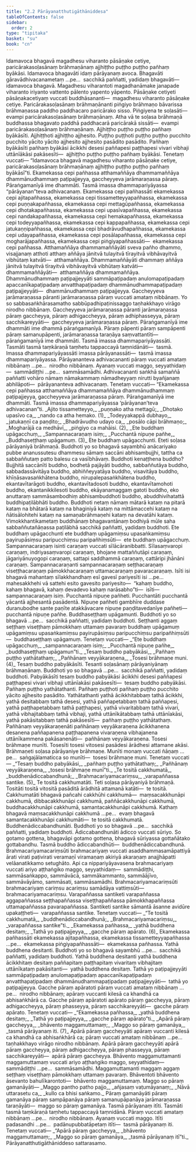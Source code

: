 ```yaml
---
title: "2.2 Pārāyanatthutigāthāniddesa"
tableOfContents: false
sidebar:
  order: 2
type: "tipitaka"
basket: "su"
book: "cn"
---
```



<DynamicBreadcrumb />

<Division number="93" book="cn" bookNo="25" page="195">

<Paragraph number="1028" book="cn">
<Emphasis>Idamavoca bhagavā magadhesu viharanto pāsāṇake cetiye, paricārakasoḷasānaṃ brāhmaṇānaṃ ajjhiṭṭho puṭṭho puṭṭho pañhaṃ byākāsi.</Emphasis>
</Paragraph>

<Paragraph number="1029" book="cn">
<Emphasis>Idamavoca bhagavā</Emphasis>ti idaṃ pārāyanaṃ avoca. <Emphasis>Bhagavā</Emphasis>ti gāravādhivacanametaṃ …pe…  sacchikā paññatti, yadidaṃ bhagavāti—  idamavoca bhagavā. <Emphasis>Magadhesu viharanto</Emphasis>ti magadhanāmake janapade viharanto iriyanto vattento pālento yapento yāpento. <Emphasis>Pāsāṇake cetiye</Emphasis>ti pāsāṇakacetiyaṃ vuccati buddhāsananti—  magadhesu viharanto pāsāṇake cetiye. <Emphasis>Paricārakasoḷasānaṃ brāhmaṇānan</Emphasis>ti piṅgiyo brāhmaṇo bāvarissa brāhmaṇassa paddho paddhacaro paricārako sisso. Piṅgiyena te soḷasāti—  evampi paricārakasoḷasānaṃ brāhmaṇānaṃ. Atha vā te soḷasa brāhmaṇā buddhassa bhagavato paddhā paddhacarā paricārakā sissāti—  evampi paricārakasoḷasānaṃ brāhmaṇānaṃ.
</Paragraph>

<Paragraph number="1030" book="cn">
<Emphasis>Ajjhiṭṭho puṭṭho puṭṭho pañhaṃ byākāsī</Emphasis>ti. <Emphasis>Ajjhiṭṭho</Emphasis>ti ajjhiṭṭho ajjhesito. <Emphasis>Puṭṭho puṭṭho</Emphasis>ti puṭṭho puṭṭho pucchito pucchito yācito yācito ajjhesito ajjhesito pasādito pasādito. <Emphasis>Pañhaṃ byākāsī</Emphasis>ti pañhaṃ byākāsi ācikkhi desesi paññapesi paṭṭhapesi vivari vibhaji uttānīākāsi pakāsesīti—  ajjhiṭṭho puṭṭho puṭṭho pañhaṃ byākāsi. Tenetaṃ vuccati—
</Paragraph>

<Paragraph number="1031" book="cn">
“Idamavoca bhagavā magadhesu viharanto pāsāṇake cetiye, paricārakasoḷasānaṃ brāhmaṇānaṃ ajjhiṭṭho puṭṭho puṭṭho pañhaṃ byākāsī”ti.
</Paragraph>

</Division>
<Division number="94" book="cn" bookNo="25" page="196">

<Paragraph number="1032" book="cn">
<Emphasis>Ekamekassa cepi pañhassa atthamaññāya dhammamaññāya dhammānudhammaṃ paṭipajjeyya, gaccheyyeva jarāmaraṇassa pāraṃ. Pāraṅgamanīyā ime dhammāti. Tasmā imassa dhammapariyāyassa “pārāyanan”teva adhivacanaṃ.</Emphasis>
</Paragraph>

<Paragraph number="1033" book="cn">
<Emphasis>Ekamekassa cepi pañhassā</Emphasis>ti ekamekassa cepi ajitapañhassa, ekamekassa cepi tissametteyyapañhassa, ekamekassa cepi puṇṇakapañhassa, ekamekassa cepi mettagūpañhassa, ekamekassa cepi dhotakapañhassa, ekamekassa cepi upasīvapañhassa, ekamekassa cepi nandakapañhassa, ekamekassa cepi hemakapañhassa, ekamekassa cepi todeyyapañhassa, ekamekassa cepi kappapañhassa, ekamekassa cepi jatukaṇṇipañhassa, ekamekassa cepi bhadrāvudhapañhassa, ekamekassa cepi udayapañhassa, ekamekassa cepi posālapañhassa, ekamekassa cepi mogharājapañhassa, ekamekassa cepi piṅgiyapañhassāti—  ekamekassa cepi pañhassa.
</Paragraph>

<Paragraph number="1034" book="cn">
<Emphasis>Atthamaññāya dhammamaññāyā</Emphasis>ti sveva pañho dhammo, visajjanaṃ atthoti atthaṃ aññāya jānitvā tulayitvā tīrayitvā vibhāvayitvā vibhūtaṃ katvāti—  atthamaññāya. <Emphasis>Dhammamaññāyā</Emphasis>ti dhammaṃ aññāya jānitvā tulayitvā tīrayitvā vibhāvayitvā vibhūtaṃ katvāti—  dhammamaññāyāti—  atthamaññāya dhammamaññāya. <Emphasis>Dhammānudhammaṃ paṭipajjeyyā</Emphasis>ti sammāpaṭipadaṃ anulomapaṭipadaṃ apaccanīkapaṭipadaṃ anvatthapaṭipadaṃ dhammānudhammapaṭipadaṃ paṭipajjeyyāti—  dhammānudhammaṃ paṭipajjeyya. <Emphasis>Gaccheyyeva jarāmaraṇassa pāran</Emphasis>ti jarāmaraṇassa pāraṃ vuccati amataṃ nibbānaṃ. Yo so sabbasaṅkhārasamatho sabbūpadhipaṭinissaggo taṇhakkhayo virāgo nirodho nibbānaṃ. <Emphasis>Gaccheyyeva jarāmaraṇassa pāran</Emphasis>ti jarāmaraṇassa pāraṃ gaccheyya, pāraṃ adhigaccheyya, pāraṃ adhiphasseyya, pāraṃ sacchikareyyāti—  gaccheyyeva jarāmaraṇassa pāraṃ. <Emphasis>Pāraṅgamanīyā ime dhammā</Emphasis>ti ime dhammā pāraṅgamanīyā. Pāraṃ pāpenti pāraṃ sampāpenti pāraṃ samanupāpenti, jarāmaraṇassa taraṇāya saṃvattantīti—  pāraṅgamanīyā ime dhammāti.
</Paragraph>

<Paragraph number="1035" book="cn">
<Emphasis>Tasmā imassa dhammapariyāyassā</Emphasis>ti. <Emphasis>Tasmā</Emphasis>ti tasmā taṃkāraṇā taṃhetu tappaccayā taṃnidānāti—  tasmā. <Emphasis>Imassa dhammapariyāyassā</Emphasis>ti imassa pārāyanassāti—  tasmā imassa dhammapariyāyassa. <Emphasis>Pārāyananteva adhivacanan</Emphasis>ti pāraṃ vuccati amataṃ nibbānaṃ …pe…  nirodho nibbānaṃ. Ayanaṃ vuccati maggo, seyyathidaṃ—  sammādiṭṭhi …pe…  sammāsamādhi. <Emphasis>Adhivacanan</Emphasis>ti saṅkhā samaññā paññatti vohāro nāmaṃ nāmakammaṃ nāmadheyyaṃ nirutti byañjanaṃ abhilāpoti—  pārāyananteva adhivacanaṃ. Tenetaṃ vuccati—
</Paragraph>

<Paragraph number="1036" book="cn">
“Ekamekassa cepi pañhassa atthamaññāya dhammamaññāya dhammānudhammaṃ paṭipajjeyya, gaccheyyeva jarāmaraṇassa pāraṃ. Pāraṅgamanīyā ime dhammāti. Tasmā imassa dhammapariyāyassa ‘pārāyanan’teva adhivacanan”ti.
</Paragraph>

</Division>
<Division number="95" book="cn" bookNo="25" page="197">

<Paragraph number="1037" type="verses" book="cn">
_<Emphasis>Ajito tissametteyyo,</Emphasis>_  
_<Emphasis>puṇṇako atha mettagū;</Emphasis>_  
_<Emphasis>Dhotako upasīvo ca,</Emphasis>_  
_<Emphasis>nando ca atha hemako.</Emphasis> (1)_  

</Paragraph>

</Division>
<Division number="96" book="cn" bookNo="25" page="197">

<Paragraph number="1038" type="verses" book="cn">
_<Emphasis>Todeyyakappā dubhayo,</Emphasis>_  
_<Emphasis>jatukaṇṇī ca paṇḍito;</Emphasis>_  
_<Emphasis>Bhadrāvudho udayo ca,</Emphasis>_  
_<Emphasis>posālo cāpi brāhmaṇo;</Emphasis>_  
_<Emphasis>Mogharājā ca medhāvī,</Emphasis>_  
_<Emphasis>piṅgiyo ca mahāisi.</Emphasis> (2)_  

</Paragraph>

</Division>
<Division number="97" book="cn" bookNo="25" page="197">

<Paragraph number="1039" type="verses" book="cn">
_<Emphasis>Ete buddhaṃ upāgacchuṃ,</Emphasis>_  
_<Emphasis>Sampannacaraṇaṃ isiṃ;</Emphasis>_  
_<Emphasis>Pucchantā nipuṇe pañhe,</Emphasis>_  
_<Emphasis>Buddhaseṭṭhaṃ upāgamuṃ.</Emphasis> (3)_  

</Paragraph>

<Paragraph number="1040" book="cn">
<Emphasis>Ete buddhaṃ upāgacchun</Emphasis>ti. <Emphasis>Ete</Emphasis>ti soḷasa pārāyaniyā brāhmaṇā. <Emphasis>Buddho</Emphasis>ti yo so bhagavā sayambhū anācariyako pubbe ananussutesu dhammesu sāmaṃ saccāni abhisambujjhi, tattha ca sabbaññutaṃ patto balesu ca vasībhāvaṃ. <Emphasis>Buddho</Emphasis>ti kenaṭṭhena buddho? Bujjhitā saccānīti buddho, bodhetā pajāyāti buddho, sabbaññutāya buddho, sabbadassāvitāya buddho, abhiññeyyatāya buddho, visavitāya buddho, khīṇāsavasaṅkhātena buddho, nirupalepasaṅkhātena buddho, ekantavītarāgoti buddho, ekantavītadosoti buddho, ekantavītamohoti buddho, ekantanikkilesoti buddho, ekāyanamaggaṃ gatoti buddho, eko anuttaraṃ sammāsambodhiṃ abhisambuddhoti buddho, abuddhivihatattā buddhipaṭilābhāti buddho. <Emphasis>Buddho</Emphasis>ti netaṃ nāmaṃ mātarā kataṃ na pitarā kataṃ na bhātarā kataṃ na bhaginiyā kataṃ na mittāmaccehi kataṃ na ñātisālohitehi kataṃ na samaṇabrāhmaṇehi kataṃ na devatāhi kataṃ. Vimokkhantikametaṃ buddhānaṃ bhagavantānaṃ bodhiyā mūle saha sabbaññutañāṇassa paṭilābhā sacchikā paññatti, yadidaṃ buddhoti. <Emphasis>Ete buddhaṃ upāgacchun</Emphasis>ti ete buddhaṃ upāgamiṃsu upasaṅkamiṃsu payirupāsiṃsu paripucchiṃsu paripañhiṃsūti—  ete buddhaṃ upāgacchuṃ.
</Paragraph>

<Paragraph number="1041" book="cn">
<Emphasis>Sampannacaraṇaṃ isin</Emphasis>ti <Emphasis>caraṇaṃ</Emphasis> vuccati sīlācāranibbatti. Sīlasaṃvaropi caraṇaṃ, indriyasaṃvaropi caraṇaṃ, bhojane mattaññutāpi caraṇaṃ, jāgariyānuyogopi caraṇaṃ, sattapi saddhammā caraṇaṃ, cattāripi jhānāni caraṇaṃ. <Emphasis>Sampannacaraṇan</Emphasis>ti sampannacaraṇaṃ seṭṭhacaraṇaṃ viseṭṭhacaraṇaṃ pāmokkhacaraṇaṃ uttamacaraṇaṃ pavaracaraṇaṃ. <Emphasis>Isī</Emphasis>ti isi bhagavā mahantaṃ sīlakkhandhaṃ esī gavesī pariyesīti isi …pe…  mahesakkhehi vā sattehi esito gavesito pariyesito—  “kahaṃ buddho, kahaṃ bhagavā, kahaṃ devadevo kahaṃ narāsabho”ti—  isīti—  sampannacaraṇaṃ isiṃ.
</Paragraph>

<Paragraph number="1042" book="cn">
<Emphasis>Pucchantā nipuṇe pañhe</Emphasis>ti. <Emphasis>Pucchantā</Emphasis>ti pucchantā yācantā ajjhesantā pasādentā. <Emphasis>Nipuṇe pañhe</Emphasis>ti gambhīre duddase duranubodhe sante paṇīte atakkāvacare nipuṇe paṇḍitavedanīye pañheti—  pucchantā nipuṇe pañhe.
</Paragraph>

<Paragraph number="1043" book="cn">
<Emphasis>Buddhaseṭṭhaṃ upāgamun</Emphasis>ti. <Emphasis>Buddho</Emphasis>ti yo so bhagavā …pe…  sacchikā paññatti, yadidaṃ buddhoti. <Emphasis>Seṭṭhan</Emphasis>ti aggaṃ seṭṭhaṃ viseṭṭhaṃ pāmokkhaṃ uttamaṃ pavaraṃ buddhaṃ upāgamuṃ upāgamiṃsu upasaṅkamiṃsu payirupāsiṃsu paripucchiṃsu paripañhiṃsūti—  buddhaseṭṭhaṃ upāgamuṃ. Tenetaṃ vuccati—
</Paragraph>

<Paragraph number="1044" type="verses" book="cn">
_“Ete buddhaṃ upāgacchuṃ,_  
_sampannacaraṇaṃ isiṃ;_  
_Pucchantā nipuṇe pañhe,_  
_buddhaseṭṭhaṃ upāgamun”ti._  

</Paragraph>

</Division>
<Division number="98" book="cn" bookNo="25" page="198">

<Paragraph number="1045" type="verses" book="cn">
_<Emphasis>Tesaṃ buddho pabyākāsi,</Emphasis>_  
_<Emphasis>Pañhaṃ puṭṭho yathātathaṃ;</Emphasis>_  
_<Emphasis>Pañhānaṃ veyyākaraṇena,</Emphasis>_  
_<Emphasis>Tosesi brāhmaṇe muni.</Emphasis> (4)_  

</Paragraph>

<Paragraph number="1046" book="cn">
<Emphasis>Tesaṃ buddho pabyākāsī</Emphasis>ti. <Emphasis>Tesan</Emphasis>ti soḷasānaṃ pārāyaniyānaṃ brāhmaṇānaṃ. <Emphasis>Buddho</Emphasis>ti yo so bhagavā …pe…  sacchikā paññatti, yadidaṃ buddhoti. <Emphasis>Pabyākāsī</Emphasis>ti tesaṃ buddho pabyākāsi ācikkhi desesi paññapesi paṭṭhapesi vivari vibhaji uttānīakāsi pakāsesīti—  tesaṃ buddho pabyākāsi.
</Paragraph>

<Paragraph number="1047" book="cn">
<Emphasis>Pañhaṃ puṭṭho yathātathan</Emphasis>ti. <Emphasis>Pañhaṃ puṭṭho</Emphasis>ti pañhaṃ puṭṭho pucchito yācito ajjhesito pasādito. <Emphasis>Yathātathan</Emphasis>ti yathā ācikkhitabbaṃ tathā ācikkhi, yathā desitabbaṃ tathā desesi, yathā paññapetabbaṃ tathā paññapesi, yathā paṭṭhapetabbaṃ tathā paṭṭhapesi, yathā vivaritabbaṃ tathā vivari, yathā vibhajitabbaṃ tathā vibhaji, yathā uttānīkātabbaṃ tathā uttānīakāsi, yathā pakāsitabbaṃ tathā pakāsesīti—  pañhaṃ puṭṭho yathātathaṃ.
</Paragraph>

<Paragraph number="1048" book="cn">
<Emphasis>Pañhānaṃ veyyākaraṇenā</Emphasis>ti pañhānaṃ veyyākaraṇena ācikkhanena desanena paññapanena paṭṭhapanena vivaraṇena vibhajanena uttānīkammena pakāsanenāti—  pañhānaṃ veyyākaraṇena.
</Paragraph>

<Paragraph number="1049" book="cn">
<Emphasis>Tosesi brāhmaṇe munī</Emphasis>ti. <Emphasis>Tosesī</Emphasis>ti tosesi vitosesi pasādesi ārādhesi attamane akāsi. <Emphasis>Brāhmaṇe</Emphasis>ti soḷasa pārāyaniye brāhmaṇe. <Emphasis>Munī</Emphasis>ti monaṃ vuccati ñāṇaṃ …pe…  saṅgajālamaticca so munīti—  tosesi brāhmaṇe muni. Tenetaṃ vuccati—
</Paragraph>

<Paragraph number="1050" type="verses" book="cn">
_“Tesaṃ buddho pabyākāsi,_  
_pañhaṃ puṭṭho yathātathaṃ;_  
_Pañhānaṃ veyyākaraṇena,_  
_tosesi brāhmaṇe munī”ti._  

</Paragraph>

</Division>
<Division number="99" book="cn" bookNo="25" page="199">

<Paragraph number="1051" type="verses" book="cn">
_<Emphasis>Te tositā cakkhumatā,</Emphasis>_  
_<Emphasis>buddhenādiccabandhunā;</Emphasis>_  
_<Emphasis>Brahmacariyamacariṃsu,</Emphasis>_  
_<Emphasis>varapaññassa santike.</Emphasis> (5)_  

</Paragraph>

<Paragraph number="1052" book="cn">
<Emphasis>Te tositā cakkhumatā</Emphasis>ti. <Emphasis>Te</Emphasis>ti soḷasa pārāyaniyā brāhmaṇā. <Emphasis>Tositā</Emphasis>ti tositā vitositā pasāditā ārādhitā attamanā katāti—  te tositā. <Emphasis>Cakkhumatā</Emphasis>ti bhagavā pañcahi cakkhūhi cakkhumā—  maṃsacakkhunāpi cakkhumā, dibbacakkhunāpi cakkhumā, paññācakkhunāpi cakkhumā, buddhacakkhunāpi cakkhumā, samantacakkhunāpi cakkhumā. Kathaṃ bhagavā maṃsacakkhunāpi cakkhumā …pe…  evaṃ bhagavā samantacakkhunāpi cakkhumāti—  te tositā cakkhumatā.
</Paragraph>

<Paragraph number="1053" book="cn">
<Emphasis>Buddhenādiccabandhunā</Emphasis>ti. <Emphasis>Buddho</Emphasis>ti yo so bhagavā …pe…  sacchikā paññatti, yadidaṃ buddhoti. <Emphasis>Ādiccabandhunā</Emphasis>ti <Emphasis>ādicco</Emphasis> vuccati sūriyo. So gotamo gottena, bhagavāpi gotamo gottena, bhagavā sūriyassa gottañātako gottabandhu. Tasmā buddho ādiccabandhūti—  buddhenādiccabandhunā.
</Paragraph>

<Paragraph number="1054" book="cn">
<Emphasis>Brahmacariyamacariṃsū</Emphasis>ti brahmacariyaṃ vuccati asaddhammasamāpattiyā ārati virati paṭivirati veramaṇī viramaṇaṃ akiriyā akaraṇaṃ anajjhāpatti velāanatikkamo setughāto. Api ca nippariyāyavasena brahmacariyaṃ vuccati ariyo aṭṭhaṅgiko maggo, seyyathidaṃ—  sammādiṭṭhi, sammāsaṅkappo, sammāvācā, sammākammanto, sammāājīvo, sammāvāyāmo, sammāsati, sammāsamādhi. <Emphasis>Brahmacariyamacariṃsū</Emphasis>ti brahmacariyaṃ cariṃsu acariṃsu samādāya vattiṃsūti—  brahmacariyamacariṃsu.
</Paragraph>

<Paragraph number="1055" book="cn">
<Emphasis>Varapaññassa santike</Emphasis>ti varapaññassa aggapaññassa seṭṭhapaññassa viseṭṭhapaññassa pāmokkhapaññassa uttamapaññassa pavarapaññassa. <Emphasis>Santike</Emphasis>ti santike sāmantā āsanne avidūre upakaṭṭheti—  varapaññassa santike. Tenetaṃ vuccati—
</Paragraph>

<Paragraph number="1056" type="verses" book="cn">
_“Te tositā cakkhumatā,_  
_buddhenādiccabandhunā;_  
_Brahmacariyamacariṃsu,_  
_varapaññassa santike”ti._  

</Paragraph>

</Division>
<Division number="100" book="cn" bookNo="25" page="200">

<Paragraph number="1057" type="verses" book="cn">
_<Emphasis>Ekamekassa pañhassa,</Emphasis>_  
_<Emphasis>yathā buddhena desitaṃ;</Emphasis>_  
_<Emphasis>Tathā yo paṭipajjeyya,</Emphasis>_  
_<Emphasis>gacche pāraṃ apārato.</Emphasis> (6)_  

</Paragraph>

<Paragraph number="1058" book="cn">
<Emphasis>Ekamekassa pañhassā</Emphasis>ti ekamekassa ajitapañhassa, ekamekassa tissametteyyapañhassa …pe…  ekamekassa piṅgiyapañhassāti—  ekamekassa pañhassa.
</Paragraph>

<Paragraph number="1059" book="cn">
<Emphasis>Yathā buddhena desitan</Emphasis>ti. <Emphasis>Buddho</Emphasis>ti yo so bhagavā sayambhū …pe…  sacchikā paññatti, yadidaṃ buddhoti. <Emphasis>Yathā buddhena desitan</Emphasis>ti yathā buddhena ācikkhitaṃ desitaṃ paññapitaṃ paṭṭhapitaṃ vivaritaṃ vibhajitaṃ uttānīkataṃ pakāsitanti—  yathā buddhena desitaṃ.
</Paragraph>

<Paragraph number="1060" book="cn">
<Emphasis>Tathā yo paṭipajjeyyā</Emphasis>ti sammāpaṭipadaṃ anulomapaṭipadaṃ apaccanīkapaṭipadaṃ anvatthapaṭipadaṃ dhammānudhammapaṭipadaṃ paṭipajjeyyāti—  tathā yo paṭipajjeyya.
</Paragraph>

<Paragraph number="1061" book="cn">
<Emphasis>Gacche pāraṃ apārato</Emphasis>ti pāraṃ vuccati amataṃ nibbānaṃ …pe…  nirodho nibbānaṃ; apāraṃ vuccanti kilesā ca khandhā ca abhisaṅkhārā ca. <Emphasis>Gacche pāraṃ apārato</Emphasis>ti apārato pāraṃ gaccheyya, pāraṃ adhigaccheyya, pāraṃ phasseyya, pāraṃ sacchikareyyāti—  gacche pāraṃ apārato. Tenetaṃ vuccati—
</Paragraph>

<Paragraph number="1062" type="verses" book="cn">
_“Ekamekassa pañhassa,_  
_yathā buddhena desitaṃ;_  
_Tathā yo paṭipajjeyya,_  
_gacche pāraṃ apārato”ti._  

</Paragraph>

</Division>
<Division number="101" book="cn" bookNo="25" page="201">

<Paragraph number="1063" type="verses" book="cn">
_<Emphasis>Apārā pāraṃ gaccheyya,</Emphasis>_  
_<Emphasis>bhāvento maggamuttamaṃ;</Emphasis>_  
_<Emphasis>Maggo so pāraṃ gamanāya,</Emphasis>_  
_<Emphasis>tasmā pārāyanaṃ iti.</Emphasis> (7)_  

</Paragraph>

<Paragraph number="1064" book="cn">
<Emphasis>Apārā pāraṃ gaccheyyā</Emphasis>ti apāraṃ vuccanti kilesā ca khandhā ca abhisaṅkhārā ca; pāraṃ vuccati amataṃ nibbānaṃ …pe…  taṇhakkhayo virāgo nirodho nibbānaṃ. <Emphasis>Apārā pāraṃ gaccheyyā</Emphasis>ti apārā pāraṃ gaccheyya, pāraṃ adhigaccheyya, pāraṃ phasseyya, pāraṃ sacchikareyyāti—  apārā pāraṃ gaccheyya.
</Paragraph>

<Paragraph number="1065" book="cn">
<Emphasis>Bhāvento maggamuttaman</Emphasis>ti maggamuttamaṃ vuccati ariyo aṭṭhaṅgiko maggo, seyyathidaṃ—  sammādiṭṭhi …pe…  sammāsamādhi. <Emphasis>Maggamuttaman</Emphasis>ti maggaṃ aggaṃ seṭṭhaṃ viseṭṭhaṃ pāmokkhaṃ uttamaṃ pavaraṃ. <Emphasis>Bhāvento</Emphasis>ti bhāvento āsevanto bahulīkarontoti—  bhāvento maggamuttamaṃ.
</Paragraph>

<Paragraph number="1066" book="cn">
<Emphasis>Maggo so pāraṃ gamanāyā</Emphasis>ti—
</Paragraph>

<Paragraph number="1067" type="verses" book="cn">
_Maggo pantho patho pajjo,_  
_añjasaṃ vaṭumāyanaṃ;_  
_Nāvā uttarasetu ca,_  
_kullo ca bhisi saṅkamo._  

</Paragraph>

<Paragraph number="1068" book="cn">
<Emphasis>Pāraṃ gamanāyā</Emphasis>ti pāraṃ gamanāya pāraṃ sampāpanāya pāraṃ samanupāpanāya jarāmaraṇassa taraṇāyāti—  maggo so pāraṃ gamanāya.
</Paragraph>

<Paragraph number="1069" book="cn">
<Emphasis>Tasmā pārāyanaṃ itī</Emphasis>ti. <Emphasis>Tasmā</Emphasis>ti tasmā taṃkāraṇā taṃhetu tappaccayā taṃnidānā. Pāraṃ vuccati amataṃ nibbānaṃ …pe…  nirodho nibbānaṃ. Ayanaṃ vuccati maggo. <Emphasis>Itī</Emphasis>ti padasandhi …pe…  padānupubbatāpetaṃ itīti—  tasmā pārāyanaṃ iti. Tenetaṃ vuccati—
</Paragraph>

<Paragraph number="1070" type="verses" book="cn">
_“Apārā pāraṃ gaccheyya,_  
_bhāvento maggamuttamaṃ;_  
_Maggo so pāraṃ gamanāya,_  
_tasmā pārāyanaṃ itī”ti._  


</Paragraph>
</Division>

<Paragraph number="1071" type="center" book="cn">
Pārāyanatthutigāthāniddeso sattarasamo.
</Paragraph>
